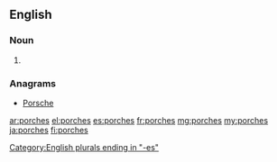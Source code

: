 ==English==

===Noun===
{{head|en|plural}}

# {{plural of|porch|lang=en}}

===Anagrams===
* [[Porsche#English|Porsche]]

[[Category:English plurals ending in "-es"]]

[[ar:porches]]
[[el:porches]]
[[es:porches]]
[[fr:porches]]
[[mg:porches]]
[[my:porches]]
[[ja:porches]]
[[fi:porches]]